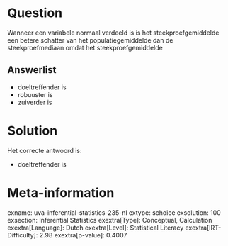 Question
========

Wanneer een variabele normaal verdeeld is is het steekproefgemiddelde
een betere schatter van het populatiegemiddelde dan de steekproefmediaan
omdat het steekproefgemiddelde


Answerlist
----------

* doeltreffender is
* robuuster is
* zuiverder is

Solution
========

Het correcte antwoord is: 

* doeltreffender is

Meta-information
================
exname: uva-inferential-statistics-235-nl
extype: schoice
exsolution: 100
exsection: Inferential Statistics
exextra[Type]: Conceptual, Calculation
exextra[Language]: Dutch
exextra[Level]: Statistical Literacy
exextra[IRT-Difficulty]: 2.98
exextra[p-value]: 0.4007
